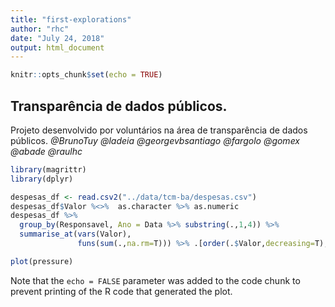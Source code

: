 ```yaml
---
title: "first-explorations"
author: "rhc"
date: "July 24, 2018"
output: html_document
---
```


```r
knitr::opts_chunk$set(echo = TRUE)
```

## Transparência de dados públicos.

Projeto desenvolvido por voluntários na área de transparência de dados públicos. *@BrunoTuy @ladeia @georgevbsantiago @fargolo @gomex @abade @raulhc*   
```r
library(magrittr)
library(dplyr)
```

```r
despesas_df <- read.csv2("../data/tcm-ba/despesas.csv")
despesas_df$Valor %<>%  as.character %>% as.numeric
despesas_df %>% 
  group_by(Responsavel, Ano = Data %>% substring(.,1,4)) %>% 
  summarise_at(vars(Valor), 
               funs(sum(.,na.rm=T))) %>% .[order(.$Valor,decreasing=T),]
```

```r
plot(pressure)
```

Note that the `echo = FALSE` parameter was added to the code chunk to prevent printing of the R code that generated the plot.
